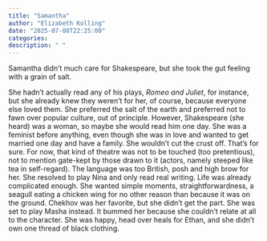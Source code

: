 ```yaml
---
title: "Samantha"
author: "Elizabeth Kolling"
date: "2025-07-08T22:25:00"
categories: 
description: " "
---
```


Samantha didn’t much care for Shakespeare, but she took the gut feeling with a grain of salt.

She hadn’t actually read any of his plays, *Romeo and Juliet*, for instance, but she already knew they weren’t for her, of course, because everyone else loved them. She preferred the salt of the earth and preferred not to fawn over popular culture, out of principle. However, Shakespeare (she heard) was a woman, so maybe she would read him one day. She was a feminist before anything, even though she was in love and wanted to get married one day and have a family. She wouldn’t cut the crust off. That’s for sure. For now, that kind of theatre was not to be touched (too pretentious), not to mention gate-kept by those drawn to it (actors, namely steeped like tea in self-regard). The language was too British, posh and high brow for her. She resolved to play Nina and only read real writing. Life was already complicated enough. She wanted simple moments, straightforwardness, a seagull eating a chicken wing for no other reason than because it was on the ground. Chekhov was her favorite, but she didn’t get the part. She was set to play Masha instead. It bummed her because she couldn’t relate at all to the character. She was happy, head over heals for Ethan, and she didn’t own one thread of black clothing. 
